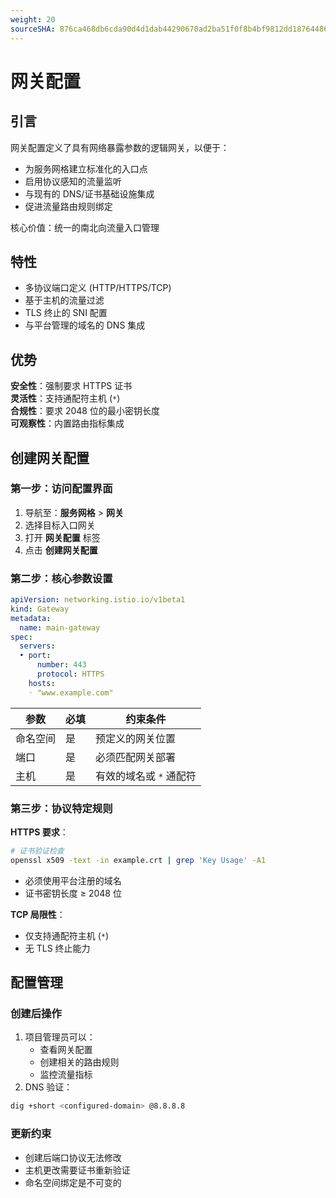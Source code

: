 ```yaml
---
weight: 20
sourceSHA: 876ca468db6cda90d4d1dab44290670ad2ba51f0f8b4bf9812dd1876448666d0
---
```


# 网关配置

## 引言

网关配置定义了具有网络暴露参数的逻辑网关，以便于：

- 为服务网格建立标准化的入口点
- 启用协议感知的流量监听
- 与现有的 DNS/证书基础设施集成
- 促进流量路由规则绑定

核心价值：统一的南北向流量入口管理

## 特性

- 多协议端口定义 (HTTP/HTTPS/TCP)
- 基于主机的流量过滤
- TLS 终止的 SNI 配置
- 与平台管理的域名的 DNS 集成

## 优势

**安全性**：强制要求 HTTPS 证书  
**灵活性**：支持通配符主机 (`*`)  
**合规性**：要求 2048 位的最小密钥长度  
**可观察性**：内置路由指标集成  

## 创建网关配置

### 第一步：访问配置界面

1. 导航至：**服务网格** > **网关**
2. 选择目标入口网关
3. 打开 **网关配置** 标签
4. 点击 **创建网关配置**

### 第二步：核心参数设置

```yaml
apiVersion: networking.istio.io/v1beta1
kind: Gateway
metadata:
  name: main-gateway
spec:
  servers:
  • port:
      number: 443
      protocol: HTTPS
    hosts:
    ◦ "www.example.com"
```

| 参数      | 必填     | 约束条件                   |
| --------- | -------- | -------------------------- |
| 命名空间  | 是       | 预定义的网关位置          |
| 端口      | 是       | 必须匹配网关部署          |
| 主机      | 是       | 有效的域名或 `*` 通配符   |

### 第三步：协议特定规则

**HTTPS 要求**：

```bash
# 证书验证检查
openssl x509 -text -in example.crt | grep 'Key Usage' -A1
```

- 必须使用平台注册的域名
- 证书密钥长度 ≥ 2048 位

**TCP 局限性**：

- 仅支持通配符主机 (`*`)
- 无 TLS 终止能力

## 配置管理

### 创建后操作

1. 项目管理员可以：
   - 查看网关配置
   - 创建相关的路由规则
   - 监控流量指标
2. DNS 验证：

```bash
dig +short <configured-domain> @8.8.8.8
```

### 更新约束

- 创建后端口协议无法修改
- 主机更改需要证书重新验证
- 命名空间绑定是不可变的
